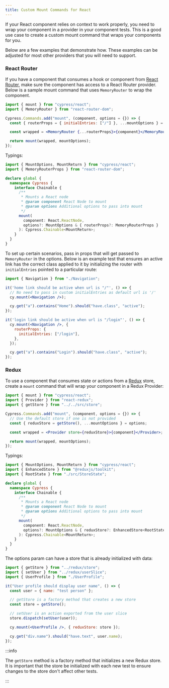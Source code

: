 ```yaml
---
title: Custom Mount Commands for React
---
```


If your React component relies on context to work properly, you need to wrap
your component in a provider in your component tests. This is a good use case to
create a custom mount command that wraps your components for you.

Below are a few examples that demonstrate how. These examples can be adjusted
for most other providers that you will need to support.

### React Router

If you have a component that consumes a hook or component from
[React Router](https://reactrouter.com/), make sure the component has access to
a React Router provider. Below is a sample mount command that uses
`MemoryRouter` to wrap the component.

<Tabs>
<TabItem value="Component Support File" active>

```jsx
import { mount } from "cypress/react";
import { MemoryRouter } from "react-router-dom";

Cypress.Commands.add("mount", (component, options = {}) => {
  const { routerProps = { initialEntries: ["/"] }, ...mountOptions } = options;

  const wrapped = <MemoryRouter {...routerProps}>{component}</MemoryRouter>;

  return mount(wrapped, mountOptions);
});
```

</TabItem>
</Tabs>

Typings:

<Tabs>
<TabItem value="cypress.d.ts (or other typings file)" active>

```ts
import { MountOptions, MountReturn } from "cypress/react";
import { MemoryRouterProps } from "react-router-dom";

declare global {
  namespace Cypress {
    interface Chainable {
      /**
       * Mounts a React node
       * @param component React Node to mount
       * @param options Additional options to pass into mount
       */
      mount(
        component: React.ReactNode,
        options?: MountOptions & { routerProps?: MemoryRouterProps }
      ): Cypress.Chainable<MountReturn>;
    }
  }
}
```

</TabItem>
</Tabs>

To set up certain scenarios, pass in props that will get passed to
`MemoryRouter` in the options. Below is an example test that ensures an active
link has the correct class applied to it by initializing the router with
`initialEntries` pointed to a particular route:

```jsx
import { Navigation } from "./Navigation";

it('home link should be active when url is "/"', () => {
  // No need to pass in custom initialEntries as default url is '/'
  cy.mount(<Navigation />);

  cy.get("a").contains("Home").should("have.class", "active");
});

it('login link should be active when url is "/login"', () => {
  cy.mount(<Navigation />, {
    routerProps: {
      initialEntries: ["/login"],
    },
  });

  cy.get("a").contains("Login").should("have.class", "active");
});
```

### Redux

To use a component that consumes state or actions from a
[Redux](https://react-redux.js.org/) store, create a `mount` command that will
wrap your component in a Redux Provider:

<Tabs>
<TabItem value="Component Support File" active>

```jsx
import { mount } from "cypress/react";
import { Provider } from "react-redux";
import { getStore } from "../../src/store";

Cypress.Commands.add("mount", (component, options = {}) => {
  // Use the default store if one is not provided
  const { reduxStore = getStore(), ...mountOptions } = options;

  const wrapped = <Provider store={reduxStore}>{component}</Provider>;

  return mount(wrapped, mountOptions);
});
```

</TabItem>
</Tabs>

Typings:

<Tabs>
<TabItem value="cypress.d.ts (or other typings file)" active>

```ts
import { MountOptions, MountReturn } from "cypress/react";
import { EnhancedStore } from "@reduxjs/toolkit";
import { RootState } from "./src/StoreState";

declare global {
  namespace Cypress {
    interface Chainable {
      /**
       * Mounts a React node
       * @param component React Node to mount
       * @param options Additional options to pass into mount
       */
      mount(
        component: React.ReactNode,
        options?: MountOptions & { reduxStore?: EnhancedStore<RootState> }
      ): Cypress.Chainable<MountReturn>;
    }
  }
}
```

</TabItem>
</Tabs>

The options param can have a store that is already initialized with data:

```jsx
import { getStore } from "../redux/store";
import { setUser } from "../redux/userSlice";
import { UserProfile } from "./UserProfile";

it("User profile should display user name", () => {
  const user = { name: "test person" };

  // getStore is a factory method that creates a new store
  const store = getStore();

  // setUser is an action exported from the user slice
  store.dispatch(setUser(user));

  cy.mount(<UserProfile />, { reduxStore: store });

  cy.get("div.name").should("have.text", user.name);
});
```

:::info

The `getStore` method is a factory method that initializes a new Redux store. It
is important that the store be initialized with each new test to ensure changes
to the store don't affect other tests.

:::
